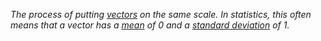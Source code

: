 <dfn> The process of putting [vectors](v.html#vector) on the same scale. In statistics, this often means that a vector has a [mean](m.html#mean) of 0 and a [standard deviation](s.html#standard-deviation) of 1. </dfn>


